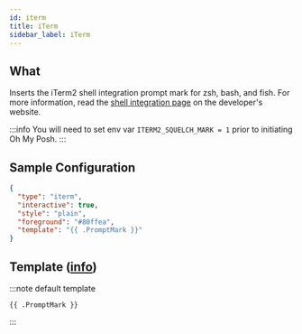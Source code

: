 ```yaml
---
id: iterm
title: iTerm
sidebar_label: iTerm
---
```


## What

Inserts the iTerm2 shell integration prompt mark for zsh, bash, and fish.
For more information, read the [shell integration page][int-page] on
the developer's website.

:::info
You will need to set env var `ITERM2_SQUELCH_MARK = 1` prior to initiating Oh My Posh.
:::

## Sample Configuration

```json
{
  "type": "iterm",
  "interactive": true,
  "style": "plain",
  "foreground": "#80ffea",
  "template": "{{ .PromptMark }}"
}
```

## Template ([info][templates])

:::note default template

```template
{{ .PromptMark }}
```

:::

[templates]: /docs/configuration/templates
[int-page]: https://iterm2.com/documentation-shell-integration.html
